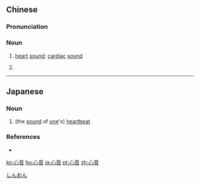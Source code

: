 ==Chinese==
{{zh-forms}}

===Pronunciation===
{{zh-pron
|m=xīnyīn
|c=sam1 jam1
|cat=n
}}

===Noun===
{{zh-noun}}

# {{lb|zh|physiology}} [[heart]] [[sound]]; [[cardiac]] [[sound]]
# {{zh-alt-name|心聲}}

----

==Japanese==
{{ja-kanjitab|しん|おん|yomi=on}}

===Noun===
{{ja-noun|しんおん}}

# (the [[sound]] of [[one]]'s) [[heartbeat]]

===References===
* {{R:Shogakukan}}

[[Category:ja:Medicine|しんおん]]

[[ko:心音]]
[[hu:心音]]
[[ja:心音]]
[[pt:心音]]
[[zh:心音]]